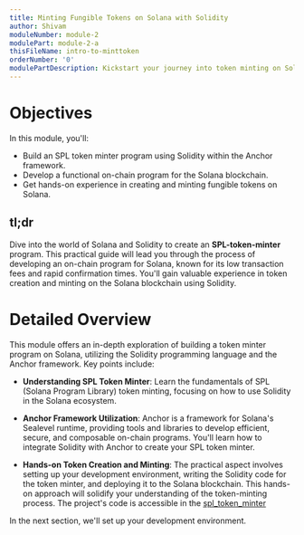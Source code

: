 ```yaml
---
title: Minting Fungible Tokens on Solana with Solidity
author: Shivam
moduleNumber: module-2
modulePart: module-2-a
thisFileName: intro-to-minttoken
orderNumber: '0'
modulePartDescription: Kickstart your journey into token minting on Solana using Solidity and the Anchor framework.
---
```


# Objectives

In this module, you'll:

- Build an SPL token minter program using Solidity within the Anchor framework.
- Develop a functional on-chain program for the Solana blockchain.
- Get hands-on experience in creating and minting fungible tokens on Solana.

## tl;dr

Dive into the world of Solana and Solidity to create an **SPL-token-minter** program. This practical guide will lead you through the process of developing an on-chain program for Solana, known for its low transaction fees and rapid confirmation times. You'll gain valuable experience in token creation and minting on the Solana blockchain using Solidity.

# Detailed Overview

This module offers an in-depth exploration of building a token minter program on Solana, utilizing the Solidity programming language and the Anchor framework. Key points include:

- **Understanding SPL Token Minter**: Learn the fundamentals of SPL (Solana Program Library) token minting, focusing on how to use Solidity in the Solana ecosystem.

- **Anchor Framework Utilization**: Anchor is a framework for Solana's Sealevel runtime, providing tools and libraries to develop efficient, secure, and composable on-chain programs. You'll learn how to integrate Solidity with Anchor to create your SPL token minter.

- **Hands-on Token Creation and Minting**: The practical aspect involves setting up your development environment, writing the Solidity code for the token minter, and deploying it to the Solana blockchain. This hands-on approach will solidify your understanding of the token-minting process.
The project's code is accessible in the [spl_token_minter](https://github.com/shivamSspirit/mintgoldtoken/)

In the next section, we'll set up your development environment.